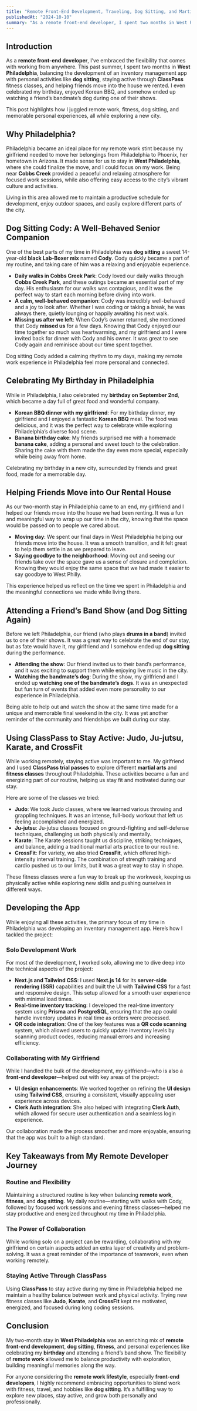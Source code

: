 ```yaml
---
title: "Remote Front-End Development, Traveling, Dog Sitting, and Martial Arts: My Two-Month Journey in Philadelphia"
publishedAt: "2024-10-10"
summary: "As a remote front-end developer, I spent two months in West Philadelphia working on an inventory app. While staying active with ClassPass, dog sitting a sweet 14-year-old Lab-Boxer mix named Cody, and helping friends move into our rented house, this post shares how I balanced work, fitness, and personal experiences during my time in Philadelphia."
---
```


## Introduction

As a **remote front-end developer**, I’ve embraced the flexibility that comes with working from anywhere. This past summer, I spent two months in **West Philadelphia**, balancing the development of an inventory management app with personal activities like **dog sitting**, staying active through **ClassPass** fitness classes, and helping friends move into the house we rented. I even celebrated my birthday, enjoyed Korean BBQ, and somehow ended up watching a friend’s bandmate’s dog during one of their shows.

This post highlights how I juggled remote work, fitness, dog sitting, and memorable personal experiences, all while exploring a new city.

## Why Philadelphia?

Philadelphia became an ideal place for my remote work stint because my girlfriend needed to move her belongings from Philadelphia to Phoenix, her hometown in Arizona. It made sense for us to stay in **West Philadelphia**, where she could finalize the move, and I could focus on my work. Being near **Cobbs Creek** provided a peaceful and relaxing atmosphere for focused work sessions, while also offering easy access to the city’s vibrant culture and activities.

Living in this area allowed me to maintain a productive schedule for development, enjoy outdoor spaces, and easily explore different parts of the city.

## Dog Sitting Cody: A Well-Behaved Senior Companion

One of the best parts of my time in Philadelphia was **dog sitting** a sweet 14-year-old **black Lab-Boxer mix** named **Cody**. Cody quickly became a part of my routine, and taking care of him was a relaxing and enjoyable experience.

- **Daily walks in Cobbs Creek Park**: Cody loved our daily walks through **Cobbs Creek Park**, and these outings became an essential part of my day. His enthusiasm for our walks was contagious, and it was the perfect way to start each morning before diving into work.
- **A calm, well-behaved companion**: Cody was incredibly well-behaved and a joy to look after. Whether I was coding or taking a break, he was always there, quietly lounging or happily awaiting his next walk.
- **Missing us after we left**: When Cody’s owner returned, she mentioned that Cody **missed us** for a few days. Knowing that Cody enjoyed our time together so much was heartwarming, and my girlfriend and I were invited back for dinner with Cody and his owner. It was great to see Cody again and reminisce about our time spent together.

Dog sitting Cody added a calming rhythm to my days, making my remote work experience in Philadelphia feel more personal and connected.

## Celebrating My Birthday in Philadelphia

While in Philadelphia, I also celebrated my **birthday on September 2nd**, which became a day full of great food and wonderful company.

- **Korean BBQ dinner with my girlfriend**: For my birthday dinner, my girlfriend and I enjoyed a fantastic **Korean BBQ** meal. The food was delicious, and it was the perfect way to celebrate while exploring Philadelphia’s diverse food scene.
- **Banana birthday cake**: My friends surprised me with a homemade **banana cake**, adding a personal and sweet touch to the celebration. Sharing the cake with them made the day even more special, especially while being away from home.

Celebrating my birthday in a new city, surrounded by friends and great food, made for a memorable day.

## Helping Friends Move into Our Rental House

As our two-month stay in Philadelphia came to an end, my girlfriend and I helped our friends move into the house we had been renting. It was a fun and meaningful way to wrap up our time in the city, knowing that the space would be passed on to people we cared about.

- **Moving day**: We spent our final days in West Philadelphia helping our friends move into the house. It was a smooth transition, and it felt great to help them settle in as we prepared to leave.
- **Saying goodbye to the neighborhood**: Moving out and seeing our friends take over the space gave us a sense of closure and completion. Knowing they would enjoy the same space that we had made it easier to say goodbye to West Philly.

This experience helped us reflect on the time we spent in Philadelphia and the meaningful connections we made while living there.

## Attending a Friend’s Band Show (and Dog Sitting Again)

Before we left Philadelphia, our friend (who plays **drums in a band**) invited us to one of their shows. It was a great way to celebrate the end of our stay, but as fate would have it, my girlfriend and I somehow ended up **dog sitting** during the performance.

- **Attending the show**: Our friend invited us to their band’s performance, and it was exciting to support them while enjoying live music in the city.
- **Watching the bandmate’s dog**: During the show, my girlfriend and I ended up **watching one of the bandmate’s dogs**. It was an unexpected but fun turn of events that added even more personality to our experience in Philadelphia.

Being able to help out and watch the show at the same time made for a unique and memorable final weekend in the city. It was yet another reminder of the community and friendships we built during our stay.

## Using ClassPass to Stay Active: Judo, Ju-jutsu, Karate, and CrossFit

While working remotely, staying active was important to me. My girlfriend and I used **ClassPass trial passes** to explore different **martial arts** and **fitness classes** throughout Philadelphia. These activities became a fun and energizing part of our routine, helping us stay fit and motivated during our stay.

Here are some of the classes we tried:

- **Judo**: We took Judo classes, where we learned various throwing and grappling techniques. It was an intense, full-body workout that left us feeling accomplished and energized.
- **Ju-jutsu**: Ju-jutsu classes focused on ground-fighting and self-defense techniques, challenging us both physically and mentally.
- **Karate**: The Karate sessions taught us discipline, striking techniques, and balance, adding a traditional martial arts practice to our routine.
- **CrossFit**: For variety, we also tried **CrossFit**, which offered high-intensity interval training. The combination of strength training and cardio pushed us to our limits, but it was a great way to stay in shape.

These fitness classes were a fun way to break up the workweek, keeping us physically active while exploring new skills and pushing ourselves in different ways.

## Developing the App

While enjoying all these activities, the primary focus of my time in Philadelphia was developing an inventory management app. Here’s how I tackled the project:

### **Solo Development Work**

For most of the development, I worked solo, allowing me to dive deep into the technical aspects of the project:

- **Next.js and Tailwind CSS**: I used **Next.js 14** for its **server-side rendering (SSR)** capabilities and built the UI with **Tailwind CSS** for a fast and responsive design. This setup allowed for a smooth user experience with minimal load times.
- **Real-time inventory tracking**: I developed the real-time inventory system using **Prisma** and **PostgreSQL**, ensuring that the app could handle inventory updates in real time as orders were processed.
- **QR code integration**: One of the key features was a **QR code scanning** system, which allowed users to quickly update inventory levels by scanning product codes, reducing manual errors and increasing efficiency.

### **Collaborating with My Girlfriend**

While I handled the bulk of the development, my girlfriend—who is also a **front-end developer**—helped out with key areas of the project:

- **UI design enhancements**: We worked together on refining the **UI design** using **Tailwind CSS**, ensuring a consistent, visually appealing user experience across devices.
- **Clerk Auth integration**: She also helped with integrating **Clerk Auth**, which allowed for secure user authentication and a seamless login experience.

Our collaboration made the process smoother and more enjoyable, ensuring that the app was built to a high standard.

## Key Takeaways from My Remote Developer Journey

### **Routine and Flexibility**
Maintaining a structured routine is key when balancing **remote work**, **fitness**, and **dog sitting**. My daily routine—starting with walks with Cody, followed by focused work sessions and evening fitness classes—helped me stay productive and energized throughout my time in Philadelphia.

### **The Power of Collaboration**
While working solo on a project can be rewarding, collaborating with my girlfriend on certain aspects added an extra layer of creativity and problem-solving. It was a great reminder of the importance of teamwork, even when working remotely.

### **Staying Active Through ClassPass**
Using **ClassPass** to stay active during my time in Philadelphia helped me maintain a healthy balance between work and physical activity. Trying new fitness classes like **Judo**, **Karate**, and **CrossFit** kept me motivated, energized, and focused during long coding sessions.

## Conclusion

My two-month stay in **West Philadelphia** was an enriching mix of **remote front-end development**, **dog sitting**, **fitness**, and personal experiences like celebrating my **birthday** and attending a friend’s band show. The flexibility of **remote work** allowed me to balance productivity with exploration, building meaningful memories along the way.

For anyone considering the **remote work lifestyle**, especially **front-end developers**, I highly recommend embracing opportunities to blend work with fitness, travel, and hobbies like **dog sitting**. It’s a fulfilling way to explore new places, stay active, and grow both personally and professionally.
